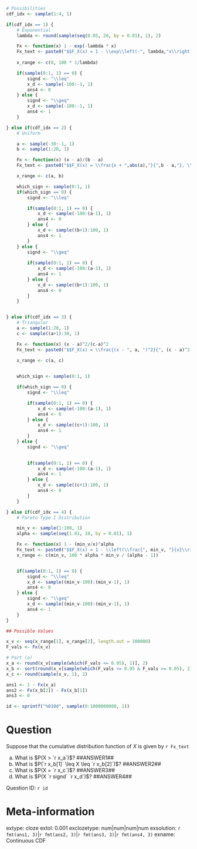 ```r

# Possibilities 
cdf_idx <- sample(1:4, 1)

if(cdf_idx == 1) {
    # Exponential
    lambda <- round(sample(seq(0.05, 20, by = 0.01), 1), 2)

    Fx <- function(x) 1 - exp(-lambda * x)
    Fx_text <- paste0("$$F_X(x) = 1 - \\exp\\left(-", lambda,"x\\right),\\quad x \\in (0,\\infty).$$")
    
    x_range <- c(0, 100 * 1/lambda)

    if(sample(0:1, 1) == 0) {
        signd <- "\\leq"
        x_d <- sample(-100:-1, 1)
        ans4 <- 0 
    } else {
        signd <- "\\geq"
        x_d <- sample(-100:-1, 1)
        ans4 <- 1
    }

} else if(cdf_idx == 2) {
    # Uniform

    a <- sample(-30:-1, 1)
    b <- sample(1:20, 1)

    Fx <- function(x) (x - a)/(b - a)
    Fx_text <- paste0("$$F_X(x) = \\frac{x + ",abs(a),"}{",b - a,"}, \\quad x \\in [",a,", ",b,"].$$")

    x_range <- c(a, b)

    which_sign <- sample(0:1, 1)
    if(which_sign == 0) {
        signd <- "\\leq"

        if(sample(0:1, 1) == 0) {
            x_d <- sample(-100:(a-1), 1)
            ans4 <- 0
        } else {
            x_d <- sample((b+1):100, 1)
            ans4 <- 1    
        }
    } else {
        signd <- "\\geq"
        
        if(sample(0:1, 1) == 0) {
            x_d <- sample(-100:(a-1), 1)
            ans4 <- 1
        } else {
            x_d <- sample((b+1):100, 1)
            ans4 <- 0    
        }
    }


} else if(cdf_idx == 3) {
    # Triangular
    a <- sample(1:20, 1)
    c <- sample((a+1):30, 1)

    Fx <- function(x) (x - a)^2/(c-a)^2
    Fx_text <- paste0("$$F_X(x) = \\frac{(x - ", a, ")^2}{", (c - a)^2 ,"}, \\quad x \\in [", a, ", ", c, "].$$")

    x_range <- c(a, c)

    
    which_sign <- sample(0:1, 1)

    if(which_sign == 0) {
        signd <- "\\leq"

        if(sample(0:1, 1) == 0) {
            x_d <- sample(-100:(a-1), 1)
            ans4 <- 0
        } else {
            x_d <- sample((c+1):100, 1)
            ans4 <- 1    
        }
    } else {
        signd <- "\\geq"

        
        if(sample(0:1, 1) == 0) {
            x_d <- sample(-100:(a-1), 1)
            ans4 <- 1
        } else {
            x_d <- sample((c+1):100, 1)
            ans4 <- 0    
        }
    }

} else if(cdf_idx == 4) {
    # Pareto Type I Distribution 

    min_v <- sample(1:100, 1)
    alpha <- sample(seq(1.01, 10, by = 0.01), 1)

    Fx <- function(x) 1 - (min_v/x)^alpha
    Fx_text <- paste0("$$F_X(x) = 1 - \\left(\\frac{", min_v, "}{x}\\right)^{",alpha,"}, \\quad x \\in [",min_v,", \\infty).$$")
    x_range <- c(min_v, 100 * alpha * min_v / (alpha - 1))


    if(sample(0:1, 1) == 0) {
        signd <- "\\leq"
        x_d <- sample((min_v-100):(min_v-1), 1)
        ans4 <- 0 
    } else {
        signd <- "\\geq"
        x_d <- sample((min_v-100):(min_v-1), 1)
        ans4 <- 1
    }
}

## Possible Values 

x_v <- seq(x_range[1], x_range[2], length.out = 100000)
F_vals <- Fx(x_v)

# Part (a) 
x_a <- round(x_v[sample(which(F_vals <= 0.95), 1)], 2)
x_b <- sort(round(x_v[sample(which(F_vals <= 0.95 & F_vals >= 0.05), 2)], 2))
x_c <- round(sample(x_v, 1), 2)

ans1 <- 1 - Fx(x_a)
ans2 <- Fx(x_b[2]) - Fx(x_b[1])
ans3 <- 0

id <- sprintf("%010d", sample(0:1000000000, 1))

```

Question
========
Suppose that the cumulative distribution function of $X$ is given by `r Fx_text`

a. What is $P(X > `r x_a`)$? ##ANSWER1##
b. What is $P(`r x_b[1]` \leq X \leq `r x_b[2]`)$? ##ANSWER2##
c. What is $P(X = `r x_c`)$? ##ANSWER3##
d. What is $P(X `r signd` `r x_d`)$? ##ANSWER4##

Question ID: `r id`

Meta-information
================
extype: cloze
extol: 0.001
exclozetype: num|num|num|num
exsolution: `r fmt(ans1, 3)`|`r fmt(ans2, 3)`|`r fmt(ans3, 3)`|`r fmt(ans4, 3)`
exname: Continuous CDF